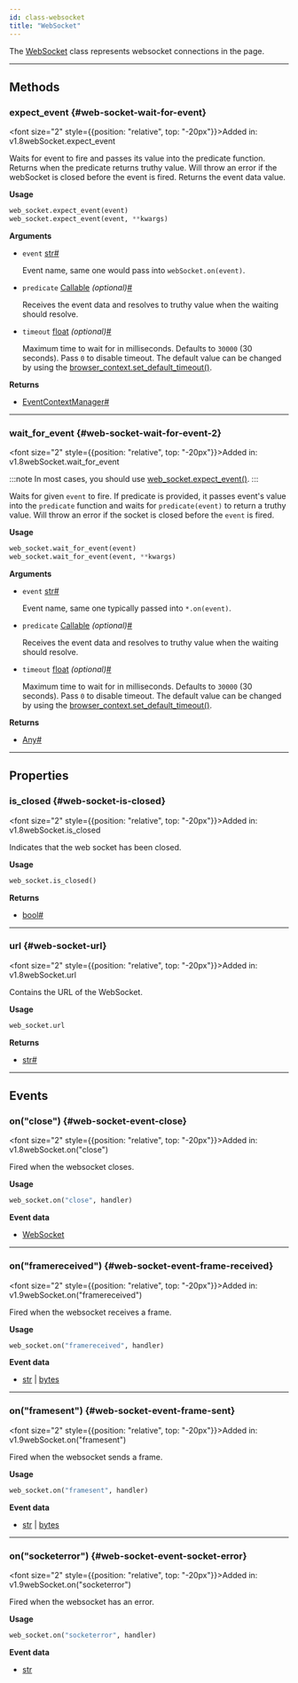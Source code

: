 ```yaml
---
id: class-websocket
title: "WebSocket"
---
```



The [WebSocket] class represents websocket connections in the page.


---

## Methods

### expect_event {#web-socket-wait-for-event}

<font size="2" style={{position: "relative", top: "-20px"}}>Added in: v1.8</font><x-search>webSocket.expect_event</x-search>

Waits for event to fire and passes its value into the predicate function. Returns when the predicate returns truthy value. Will throw an error if the webSocket is closed before the event is fired. Returns the event data value.

**Usage**

```python
web_socket.expect_event(event)
web_socket.expect_event(event, **kwargs)
```

**Arguments**
- `event` [str]<a aria-hidden="true" tabIndex="-1" class="list-anchor-link" id="web-socket-wait-for-event-option-event"/><a href="#web-socket-wait-for-event-option-event" class="list-anchor">#</a>
  
  Event name, same one would pass into `webSocket.on(event)`.
- `predicate` [Callable] *(optional)*<a aria-hidden="true" tabIndex="-1" class="list-anchor-link" id="web-socket-wait-for-event-option-predicate"/><a href="#web-socket-wait-for-event-option-predicate" class="list-anchor">#</a>
  
  Receives the event data and resolves to truthy value when the waiting should resolve.
- `timeout` [float] *(optional)*<a aria-hidden="true" tabIndex="-1" class="list-anchor-link" id="web-socket-wait-for-event-option-timeout"/><a href="#web-socket-wait-for-event-option-timeout" class="list-anchor">#</a>
  
  Maximum time to wait for in milliseconds. Defaults to `30000` (30 seconds). Pass `0` to disable timeout. The default value can be changed by using the [browser_context.set_default_timeout()](/api/class-browsercontext.mdx#browser-context-set-default-timeout).

**Returns**
- [EventContextManager]<a aria-hidden="true" tabIndex="-1" class="list-anchor-link" id="web-socket-wait-for-event-return"/><a href="#web-socket-wait-for-event-return" class="list-anchor">#</a>

---

### wait_for_event {#web-socket-wait-for-event-2}

<font size="2" style={{position: "relative", top: "-20px"}}>Added in: v1.8</font><x-search>webSocket.wait_for_event</x-search>

:::note
In most cases, you should use [web_socket.expect_event()](/api/class-websocket.mdx#web-socket-wait-for-event).
:::

Waits for given `event` to fire. If predicate is provided, it passes event's value into the `predicate` function and waits for `predicate(event)` to return a truthy value. Will throw an error if the socket is closed before the `event` is fired.

**Usage**

```python
web_socket.wait_for_event(event)
web_socket.wait_for_event(event, **kwargs)
```

**Arguments**
- `event` [str]<a aria-hidden="true" tabIndex="-1" class="list-anchor-link" id="web-socket-wait-for-event-2-option-event"/><a href="#web-socket-wait-for-event-2-option-event" class="list-anchor">#</a>
  
  Event name, same one typically passed into `*.on(event)`.
- `predicate` [Callable] *(optional)*<a aria-hidden="true" tabIndex="-1" class="list-anchor-link" id="web-socket-wait-for-event-2-option-predicate"/><a href="#web-socket-wait-for-event-2-option-predicate" class="list-anchor">#</a>
  
  Receives the event data and resolves to truthy value when the waiting should resolve.
- `timeout` [float] *(optional)*<a aria-hidden="true" tabIndex="-1" class="list-anchor-link" id="web-socket-wait-for-event-2-option-timeout"/><a href="#web-socket-wait-for-event-2-option-timeout" class="list-anchor">#</a>
  
  Maximum time to wait for in milliseconds. Defaults to `30000` (30 seconds). Pass `0` to disable timeout. The default value can be changed by using the [browser_context.set_default_timeout()](/api/class-browsercontext.mdx#browser-context-set-default-timeout).

**Returns**
- [Any]<a aria-hidden="true" tabIndex="-1" class="list-anchor-link" id="web-socket-wait-for-event-2-return"/><a href="#web-socket-wait-for-event-2-return" class="list-anchor">#</a>

---

## Properties

### is_closed {#web-socket-is-closed}

<font size="2" style={{position: "relative", top: "-20px"}}>Added in: v1.8</font><x-search>webSocket.is_closed</x-search>

Indicates that the web socket has been closed.

**Usage**

```python
web_socket.is_closed()
```

**Returns**
- [bool]<a aria-hidden="true" tabIndex="-1" class="list-anchor-link" id="web-socket-is-closed-return"/><a href="#web-socket-is-closed-return" class="list-anchor">#</a>

---

### url {#web-socket-url}

<font size="2" style={{position: "relative", top: "-20px"}}>Added in: v1.8</font><x-search>webSocket.url</x-search>

Contains the URL of the WebSocket.

**Usage**

```python
web_socket.url
```

**Returns**
- [str]<a aria-hidden="true" tabIndex="-1" class="list-anchor-link" id="web-socket-url-return"/><a href="#web-socket-url-return" class="list-anchor">#</a>

---

## Events

### on("close") {#web-socket-event-close}

<font size="2" style={{position: "relative", top: "-20px"}}>Added in: v1.8</font><x-search>webSocket.on("close")</x-search>

Fired when the websocket closes.

**Usage**

```python
web_socket.on("close", handler)
```

**Event data**
- [WebSocket]

---

### on("framereceived") {#web-socket-event-frame-received}

<font size="2" style={{position: "relative", top: "-20px"}}>Added in: v1.9</font><x-search>webSocket.on("framereceived")</x-search>

Fired when the websocket receives a frame.

**Usage**

```python
web_socket.on("framereceived", handler)
```

**Event data**
- [str] | [bytes]

---

### on("framesent") {#web-socket-event-frame-sent}

<font size="2" style={{position: "relative", top: "-20px"}}>Added in: v1.9</font><x-search>webSocket.on("framesent")</x-search>

Fired when the websocket sends a frame.

**Usage**

```python
web_socket.on("framesent", handler)
```

**Event data**
- [str] | [bytes]

---

### on("socketerror") {#web-socket-event-socket-error}

<font size="2" style={{position: "relative", top: "-20px"}}>Added in: v1.9</font><x-search>webSocket.on("socketerror")</x-search>

Fired when the websocket has an error.

**Usage**

```python
web_socket.on("socketerror", handler)
```

**Event data**
- [str]


[Accessibility]: /api/class-accessibility.mdx "Accessibility"
[APIRequest]: /api/class-apirequest.mdx "APIRequest"
[APIRequestContext]: /api/class-apirequestcontext.mdx "APIRequestContext"
[APIResponse]: /api/class-apiresponse.mdx "APIResponse"
[APIResponseAssertions]: /api/class-apiresponseassertions.mdx "APIResponseAssertions"
[Browser]: /api/class-browser.mdx "Browser"
[BrowserContext]: /api/class-browsercontext.mdx "BrowserContext"
[BrowserType]: /api/class-browsertype.mdx "BrowserType"
[CDPSession]: /api/class-cdpsession.mdx "CDPSession"
[Clock]: /api/class-clock.mdx "Clock"
[ConsoleMessage]: /api/class-consolemessage.mdx "ConsoleMessage"
[Dialog]: /api/class-dialog.mdx "Dialog"
[Download]: /api/class-download.mdx "Download"
[ElementHandle]: /api/class-elementhandle.mdx "ElementHandle"
[Error]: /api/class-error.mdx "Error"
[FileChooser]: /api/class-filechooser.mdx "FileChooser"
[Frame]: /api/class-frame.mdx "Frame"
[FrameLocator]: /api/class-framelocator.mdx "FrameLocator"
[JSHandle]: /api/class-jshandle.mdx "JSHandle"
[Keyboard]: /api/class-keyboard.mdx "Keyboard"
[Locator]: /api/class-locator.mdx "Locator"
[LocatorAssertions]: /api/class-locatorassertions.mdx "LocatorAssertions"
[Mouse]: /api/class-mouse.mdx "Mouse"
[Page]: /api/class-page.mdx "Page"
[PageAssertions]: /api/class-pageassertions.mdx "PageAssertions"
[Playwright]: /api/class-playwright.mdx "Playwright"
[Request]: /api/class-request.mdx "Request"
[Response]: /api/class-response.mdx "Response"
[Route]: /api/class-route.mdx "Route"
[Selectors]: /api/class-selectors.mdx "Selectors"
[TimeoutError]: /api/class-timeouterror.mdx "TimeoutError"
[Touchscreen]: /api/class-touchscreen.mdx "Touchscreen"
[Tracing]: /api/class-tracing.mdx "Tracing"
[Video]: /api/class-video.mdx "Video"
[WebError]: /api/class-weberror.mdx "WebError"
[WebSocket]: /api/class-websocket.mdx "WebSocket"
[Worker]: /api/class-worker.mdx "Worker"
[Element]: https://developer.mozilla.org/en-US/docs/Web/API/element "Element"
[EvaluationArgument]: /evaluating.mdx#evaluation-argument "EvaluationArgument"
[Promise]: https://developer.mozilla.org/en-US/docs/Web/JavaScript/Reference/Global_Objects/Promise "Promise"
[iterator]: https://developer.mozilla.org/en-US/docs/Web/JavaScript/Reference/Iteration_protocols "Iterator"
[origin]: https://developer.mozilla.org/en-US/docs/Glossary/Origin "Origin"
[selector]: https://developer.mozilla.org/en-US/docs/Web/CSS/CSS_Selectors "selector"
[Serializable]: https://developer.mozilla.org/en-US/docs/Web/JavaScript/Reference/Global_Objects/JSON/stringify#Description "Serializable"
[UIEvent.detail]: https://developer.mozilla.org/en-US/docs/Web/API/UIEvent/detail "UIEvent.detail"
[UnixTime]: https://en.wikipedia.org/wiki/Unix_time "Unix Time"
[xpath]: https://developer.mozilla.org/en-US/docs/Web/XPath "xpath"

[Any]: https://docs.python.org/3/library/typing.html#typing.Any "Any"
[bool]: https://docs.python.org/3/library/stdtypes.html "bool"
[bytes]: https://docs.python.org/3/library/stdtypes.html#bytes "bytes"
[Callable]: https://docs.python.org/3/library/typing.html#typing.Callable "Callable"
[EventContextManager]: https://docs.python.org/3/reference/datamodel.html#context-managers "Event context manager"
[EventEmitter]: https://pyee.readthedocs.io/en/latest/#pyee.BaseEventEmitter "EventEmitter"
[Exception]: https://docs.python.org/3/library/exceptions.html#Exception "Exception"
[Dict]: https://docs.python.org/3/library/typing.html#typing.Dict "Dict"
[float]: https://docs.python.org/3/library/stdtypes.html#numeric-types-int-float-complex "float"
[int]: https://docs.python.org/3/library/stdtypes.html#numeric-types-int-float-complex "int"
[List]: https://docs.python.org/3/library/typing.html#typing.List "List"
[NoneType]: https://docs.python.org/3/library/constants.html#None "None"
[Pattern]: https://docs.python.org/3/library/re.html "Pattern"
[URL]: https://en.wikipedia.org/wiki/URL "URL"
[pathlib.Path]: https://realpython.com/python-pathlib/ "pathlib.Path"
[str]: https://docs.python.org/3/library/stdtypes.html#text-sequence-type-str "str"
[Union]: https://docs.python.org/3/library/typing.html#typing.Union "Union"

[all available image tags]: https://mcr.microsoft.com/en-us/product/playwright/python/about "all available image tags"
[Microsoft Artifact Registry]: https://mcr.microsoft.com/en-us/product/playwright/python/about "Microsoft Artifact Registry"
[Dockerfile.jammy]: https://github.com/microsoft/playwright-python/blob/main/utils/docker/Dockerfile.jammy "Dockerfile.jammy"
